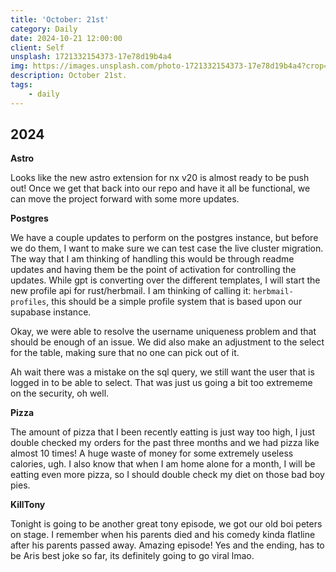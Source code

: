 ```yaml
---
title: 'October: 21st'
category: Daily
date: 2024-10-21 12:00:00
client: Self
unsplash: 1721332154373-17e78d19b4a4
img: https://images.unsplash.com/photo-1721332154373-17e78d19b4a4?crop=entropy&cs=srgb&fm=jpg&ixid=MnwzNjM5Nzd8MHwxfHJhbmRvbXx8fHx8fHx8fDE2ODE3NDg2ODY&ixlib=rb-4.0.3&q=85
description: October 21st.
tags:
    - daily
---
```



## 2024

**Astro**

Looks like the new astro extension for nx v20 is almost ready to be push out!
Once we get that back into our repo and have it all be functional, we can move the project forward with some more updates.

**Postgres**

We have a couple updates to perform on the postgres instance, but before we do them, I want to make sure we can test case the live cluster migration.
The way that I am thinking of handling this would be through readme updates and having them be the point of activation for controlling the updates.
While gpt is converting over the different templates, I will start the new profile api for rust/herbmail.
I am thinking of calling it: `herbmail-profiles`, this should be a simple profile system that is based upon our supabase instance.

Okay, we were able to resolve the username uniqueness problem and that should be enough of an issue.
We did also make an adjustment to the select for the table, making sure that no one can pick out of it.

Ah wait there was a mistake on the sql query, we still want the user that is logged in to be able to select.
That was just us going a bit too extrememe on the security, oh well.

**Pizza**

The amount of pizza that I been recently eatting is just way too high, I just double checked my orders for the past three months and we had pizza like almost 10 times!
A huge waste of money for some extremely useless calories, ugh.
I also know that when I am home alone for a month, I will be eatting even more pizza, so I should double check my diet on those bad boy pies.

**KillTony**

Tonight is going to be another great tony episode, we got our old boi peters on stage.
I remember when his parents died and his comedy kinda flatline after his parents passed away.
Amazing episode! Yes and the ending, has to be Aris best joke so far, its definitely going to go viral lmao.